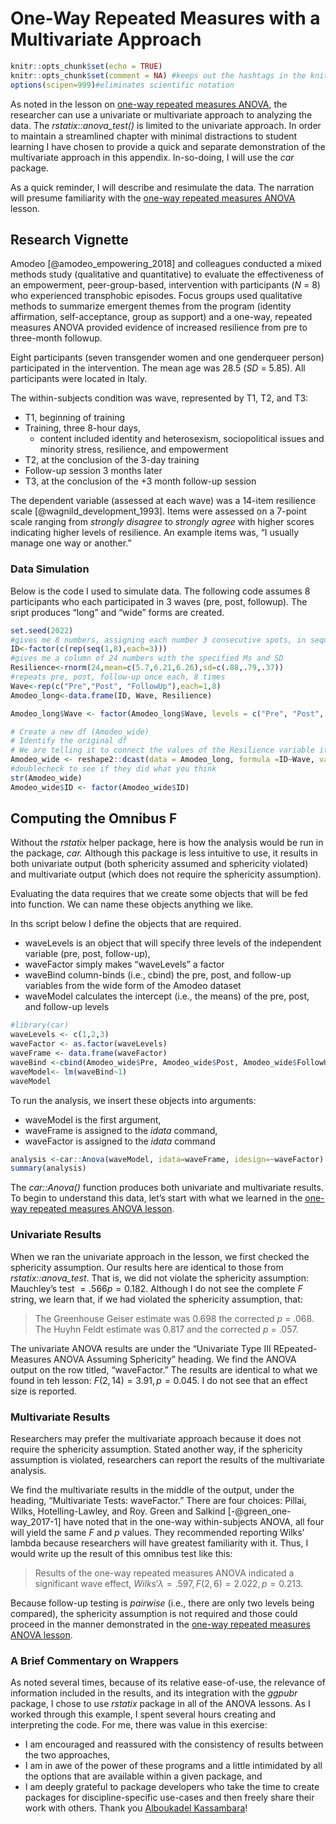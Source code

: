 # One-Way Repeated Measures with a Multivariate Approach {#RMmultiv}

```r
knitr::opts_chunk$set(echo = TRUE)
knitr::opts_chunk$set(comment = NA) #keeps out the hashtags in the knits
options(scipen=999)#eliminates scientific notation
```

As noted in the lesson on [one-way repeated measures ANOVA](#Repeated), the researcher can use a univariate or multivariate approach to analyzing the data. The *rstatix::anova_test()* is limited to the univariate approach. In order to maintain a streamlined chapter with minimal distractions to student learning I have chosen to provide a quick and separate demonstration of the multivariate approach in this appendix.  In-so-doing, I will use the *car* package.

As a quick reminder, I will describe and resimulate the data. The narration will presume familiarity with the [one-way repeated measures ANOVA](#Repeated) lesson.

## Research Vignette {-}

Amodeo [@amodeo_empowering_2018] and colleagues conducted a mixed methods study (qualitative and quantitative) to evaluate the effectiveness of an empowerment, peer-group-based, intervention with participants (*N* = 8) who experienced transphobic episodes. Focus groups used qualitative methods to summarize emergent themes from the program (identity affirmation, self-acceptance, group as support) and a one-way, repeated measures ANOVA provided evidence of increased resilience from pre to three-month followup.

Eight participants (seven transgender women and one genderqueer person) participated in the intervention. The mean age was 28.5 (*SD* = 5.85). All participants were located in Italy.

The within-subjects condition was wave, represented by T1, T2, and T3:

* T1, beginning of training
* Training, three 8-hour days, 
  - content included identity and heterosexism, sociopolitical issues and minority stress, resilience, and empowerment
* T2, at the conclusion of the 3-day training
* Follow-up session 3 months later
* T3, at the conclusion of the +3 month follow-up session

The dependent variable (assessed at each wave) was a 14-item resilience scale [@wagnild_development_1993]. Items were assessed on a 7-point scale ranging from *strongly disagree* to *strongly agree* with higher scores indicating higher levels of resilience. An example items was, "I usually manage one way or another."

### Data Simulation {-}

Below is the code I used to simulate data. The following code assumes 8 participants who each participated in 3 waves (pre, post, followup). The sript produces "long" and "wide" forms are created.
```r
set.seed(2022)
#gives me 8 numbers, assigning each number 3 consecutive spots, in sequence
ID<-factor(c(rep(seq(1,8),each=3)))
#gives me a column of 24 numbers with the specified Ms and SD
Resilience<-rnorm(24,mean=c(5.7,6.21,6.26),sd=c(.88,.79,.37)) 
#repeats pre, post, follow-up once each, 8 times
Wave<-rep(c("Pre","Post", "FollowUp"),each=1,8) 
Amodeo_long<-data.frame(ID, Wave, Resilience)

Amodeo_long$Wave <- factor(Amodeo_long$Wave, levels = c("Pre", "Post", "FollowUp"))

# Create a new df (Amodeo_wide)
# Identify the original df
# We are telling it to connect the values of the Resilience variable its respective Wave designation
Amodeo_wide <- reshape2::dcast(data = Amodeo_long, formula =ID~Wave, value.var = "Resilience")
#doublecheck to see if they did what you think
str(Amodeo_wide)
Amodeo_wide$ID <- factor(Amodeo_wide$ID)
```

## Computing the Omnibus F {-}

Without the *rstatix* helper package, here is how the analysis would be run in the package, *car.*  Although this package is less intuitive to use, it results in both univariate output (both sphericity assumed and sphericity violated) and multivariate output (which does not require the sphericity assumption).

Evaluating the data requires that we create some objects that will be fed into function. We can name these objects anything we like.

In ths script below I define the objects that are required.

* waveLevels is an object that will specify three levels of the independent variable (pre, post, follow-up),
* waveFactor simply makes "waveLevels" a factor
* waveBind column-binds (i.e., cbind) the pre, post, and follow-up variables from the wide form of the Amodeo dataset
* waveModel calculates the intercept (i.e., the means) of the pre, post, and follow-up levels


```r
#library(car)
waveLevels <- c(1,2,3)
waveFactor <- as.factor(waveLevels)
waveFrame <- data.frame(waveFactor)
waveBind <-cbind(Amodeo_wide$Pre, Amodeo_wide$Post, Amodeo_wide$FollowUp)
waveModel<- lm(waveBind~1)
waveModel

```
To run the analysis, we insert these objects into arguments:

* waveModel is the first argument,
* waveFrame is assigned to the *idata* command,
* waveFactor is assigned to the *idata* command

```r
analysis <-car::Anova(waveModel, idata=waveFrame, idesign=~waveFactor)
summary(analysis)
```
The *car::Anova()* function produces both univariate and multivariate results. To begin to understand this data, let's start with what we learned in the [one-way repeated measures ANOVA lesson](#Repeated).

### Univariate Results {-}

When we ran the univariate approach in the lesson, we first checked the sphericity assumption. Our results here are identical to those from *rstatix::anova_test*. That is, we did not violate the sphericity assumption:  Mauchley's test $= .566 p = 0.182$. Although I do not see the complete *F* string, we learn that, if we had violated the sphericity assumption, that:

>The Greenhouse Geiser estimate was 0.698 the corrected  *p* = .068.
>The Huyhn Feldt estimate was 0.817 and the corrected *p* = .057.

The univariate ANOVA results are under the "Univariate Type III REpeated-Measures ANOVA Assuming Sphericity" heading. We find the ANOVA output on the row titled, "waveFactor." The results are identical to what we found in teh lesson:   $F(2,14) = 3.91, p = 0.045$. I do not see that an effect size is reported.

### Multivariate Results {-}

Researchers may prefer the multivariate approach because it does not require the sphericity assumption. Stated another way, if the sphericity assumption is violated, researchers can report the results of the multivariate analysis.

We find the multivariate results in the middle of the output, under the heading, "Multivariate Tests: waveFactor." There are four choices: Pillai, Wilks, Hotelling-Lawley, and Roy. Green and Salkind [-@green_one-way_2017-1] have noted that in the one-way within-subjects ANOVA, all four will yield the same *F* and *p* values. They recommended reporting Wilks' lambda because researchers will have greatest familiarity with it. Thus, I would write up the result of this omnibus test like this:

>Results of the one-way repeated measures ANOVA indicated a significant wave effect, $Wilks' \lambda = .597, F(2,6) = 2.022, p = 0.213$.

Because follow-up testing is *pairwise* (i.e., there are only two levels being compared), the sphericity assumption is not required and those could proceed in the manner demonstrated in the [one-way repeated measures ANOVA lesson](#Repeated).

### A Brief Commentary on Wrappers

As noted several times, because of its relative ease-of-use, the relevance of information included in the results, and its integration with the *ggpubr* package, I chose to use *rstatix* package in all of the ANOVA lessons. As I worked through this example, I spent several hours creating and interpreting the code. For me, there was value in this exercise:

* I am encouraged and reassured with the consistency of results between the two approaches,
* I am in awe of the power of these programs and a little intimidated by all the options that are available within a given package, and
* I am deeply grateful to package developers who take the time to create packages for discipline-specific use-cases and then freely share their work with others. Thank you [Alboukadel Kassambara](https://github.com/kassambara/rstatix)!